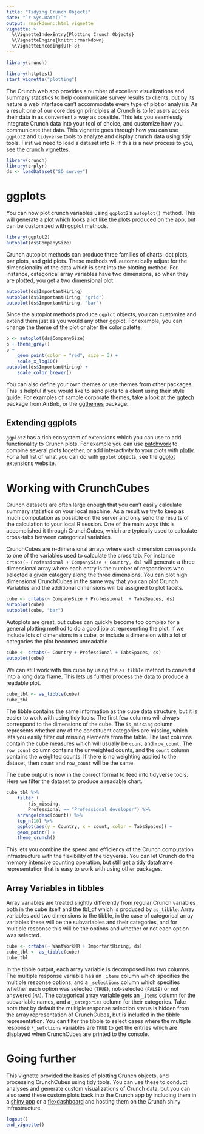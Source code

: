 ```yaml
---
title: "Tidying Crunch Objects"
date: "`r Sys.Date()`"
output: rmarkdown::html_vignette
vignette: >
  %\VignetteIndexEntry{Plotting Crunch Objects}
  %\VignetteEngine{knitr::rmarkdown}
  %\VignetteEncoding{UTF-8}
---
```


```r
library(crunch)
```
```r
library(httptest)
start_vignette("plotting")
```

The Crunch web app provides a number of excellent visualizations and summary statistics to help communicate survey results to clients, but by its nature a web interface can't accommodate every type of plot or analysis. As a result one of our core design principles at Crunch is to let users access their data in as convenient a way as possible. This lets you seamlessly integrate Crunch data into your tool of choice, and customize how you communicate that data. This vignette goes through how you can use `ggplot2` and `tidyverse` tools to analyze and display crunch data using tidy tools. First we need to load a dataset into R. If this is a new process to you, see the [crunch vignettes](https://crunch.io/r/crunch/articles/crunch.html).

```r
library(crunch)
library(crplyr)
ds <- loadDataset("SO_survey")
```

# ggplots

You can now plot crunch variables using `ggplot2`'s `autoplot()` method. This will generate a plot which looks a lot like the plots produced on the app, but can be customized with ggplot methods.

```r
library(ggplot2)
autoplot(ds$CompanySize)
```

Crunch autoplot methods can produce three families of charts: dot plots, bar plots, and grid plots. These methods will automatically adjust for the dimensionality of the data which is sent into the plotting method. For instance, categorical array variables have two dimensions, so when they are plotted, you get a two dimensional plot.

```r
autoplot(ds$ImportantHiring)
autoplot(ds$ImportantHiring, "grid")
autoplot(ds$ImportantHiring, "bar")
```

Since the autoplot methods produce `ggplot` objects, you can customize and extend them just as you would any other ggplot. For example, you can change the theme of the plot or alter the color palette.

```r
p <- autoplot(ds$CompanySize)
p + theme_grey()
p +
    geom_point(color = "red", size = 3) +
    scale_x_log10()
autoplot(ds$ImportantHiring) +
    scale_color_brewer()
```


You can also define your own themes or use themes from other packages. This is helpful if you would like to send plots to a client using their style guide. For examples of sample corporate themes, take a look at the [ggtech](https://github.com/ricardo-bion/ggtech) package from AirBnb, or the [ggthemes](https://cran.r-project.org/web/packages/ggthemes/vignettes/ggthemes.html) package.

## Extending ggplots

`ggplot2` has a rich ecosystem of extensions which you can use to add functionality to Crunch plots. For example you can use [patchwork](https://github.com/thomasp85/patchwork) to combine several plots together, or add interactivity to your plots with [plotly](https://plot.ly/r/getting-started/). For a full list of what you can do with `ggplot` objects, see the [ggplot extensions](https://www.ggplot2-exts.org/) website.

# Working with CrunchCubes

Crunch datasets are often large enough that you can't easily calculate summary statistics on your local machine. As a result we try to keep as much computation as possible on the server and only send the results of the calculation to your local R session. One of the main ways this is accomplished it through CrunchCubes, which are typically used to calculate cross-tabs between categorical variables.

CrunchCubes are n-dimensional arrays where each dimension corresponds to one of the variables used to calculate the cross tab. For instance `crtabs(~ Professional + CompanySize + Country, ds)` will generate a three dimensional array where each entry is the number of respondents who selected a given category along the three dimensions. You can plot high dimensional CrunchCubes in the same way that you can plot Crunch Variables and the additional dimensions will be assigned to plot facets.

```r
cube <- crtabs(~ CompanySize + Professional  + TabsSpaces, ds)
autoplot(cube)
autoplot(cube, "bar")
```

Autoplots are great, but cubes can quickly become too complex for a general plotting method
to do a good job at representing the plot. If we include lots of dimensions in a cube, or include a dimension with a lot of categories the plot becomes unreadable

```r
cube <- crtabs(~ Country + Professional + TabsSpaces, ds)
autoplot(cube)
```

We can still work with this cube by using the `as_tibble` method to convert it into a long data frame. This lets us further process the data to produce a readable plot.

```r
cube_tbl <- as_tibble(cube)
cube_tbl
```

The tibble contains the same information as the cube data structure, but it is easier to work with using tidy tools. The first few columns will always correspond to the dimensions of the cube. The `is_missing` column represents whether any of the constituent categories are missing, which lets you easily filter out missing elements from the table. The last columns contain the cube measures which will usually be `count` and `row_count`. The `row_count` column contains the unweighted counts, and the `count` column contains the weighted counts. If there is no weighting applied to the dataset, then `count` and `row_count` will be the same.  

The cube output is now in the correct format to feed into tidyverse tools. Here we filter the dataset to produce a readable chart.

```r
cube_tbl %>%
    filter (
        !is_missing,
        Professional == "Professional developer") %>%
    arrange(desc(count)) %>%
    top_n(10) %>%
    ggplot(aes(y = Country, x = count, color = TabsSpaces)) +
    geom_point() +
    theme_crunch()

```

This lets you combine the speed and efficiency of the Crunch computation infrastructure with the flexibility of the tidyverse. You can let Crunch do the memory intensive counting operation, but still get a tidy dataframe representation that is easy to work with using other packages.

## Array Variables in tibbles

Array variables are treated slightly differently from regular Crunch variables both in the cube itself and the tbl_df which is produced by `as_tibble`. Array variables add two dimensions to the tibble, in the case of categorical array variables these will be the subvariables and their categories, and for multiple response this will be the options and whether or not each option was selected.

```r
cube <- crtabs(~ WantWorkMR + ImportantHiring, ds)
cube_tbl <- as_tibble(cube)
cube_tbl
```

In the tibble output, each array variable is decomposed into two columns. The multiple response variable has an `_items` column which specifies the multiple response options, and a `_selections` column which specifies whether each option was selected (`TRUE`), not-selected (`FALSE`) or not answered (`NA`). The categorical array variable gets an `_items` column for the subvariable names, and a `_categories` column for their categories. Take note that by default the multiple response selection status is hidden from the array representation of CrunchCubes, but is included in the tibble representation. You can filter the tibble to select cases where the multiple response `*_selctions` variables are `TRUE` to get the entries which are displayed when CrunchCubes are printed to the console.

# Going further

This vignette provided the basics of plotting Crunch objects, and processing CrunchCubes using tidy tools. You can use these to conduct analyses and generate custom visualizations of Crunch data, but you can also send these custom plots back into the Crunch app by including them in a [shiny app](https://github.com/Crunch-io/crunchy) or a [flexdashboard](https://github.com/Crunch-io/crunchy/blob/master/vignettes/flexdashboards.Rmd) and hosting them on the Crunch shiny infrastructure.

```r
logout()
end_vignette()
```
